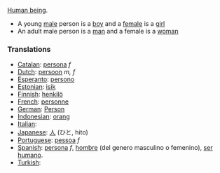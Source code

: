 [[w:human being|Human being]]. 

* A young [[male]] person is a [[boy]] and a [[female]] is a [[girl]]
* An adult male person is a [[man]] and a female is a [[woman]]

===Translations===
*[[Catalan]]: [[persona]] ''f''
*[[Dutch]]: [[persoon]] ''m, f''
*[[Esperanto]]: [[persono]]
*[[Estonian]]: [[isik]]
*[[Finnish]]: [[henkilö]]
*[[French]]: [[personne]]
*[[German]]: [[Person]]
*[[Indonesian]]: [[orang]]
*[[Italian]]: [[]]
*[[Japanese]]: [[人]] (ひと, hito)
*[[Portuguese]]: [[pessoa]] ''f''
*[[Spanish]]: [[persona]] ''f'', [[hombre]] (del genero masculino o femenino),  [[ser humano]].
*[[Turkish]]: [[]]